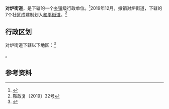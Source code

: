 {{中国乡级行政区|21/03/02/009/000
| 电话区号 = 412
}}

'''对炉街道'''，是{{PRC admin/fullname|21/03/02/009/000|3}}下辖的一个[[乡镇|乡镇]]级行政单位。<ref>{{PRC admin/ref sgc|{{PRC admin/parent|21/03/02/009/000}}}}</ref>2019年12月，撤销对炉街道，下辖的7个社区成建制划入[[和平街道|和平街道]]。<ref>鞍政复〔2019〕32号</ref>

== 行政区划 ==

对炉街道下辖以下地区：<ref>{{PRC admin/ref sgc|21/03/02/009/000}}</ref>

{{PRC admin/children|21/03/02/009/000}}。

== 参考资料 ==

{{reflist}}

{{PRC admin/navcat|21/03/02/009/000}}